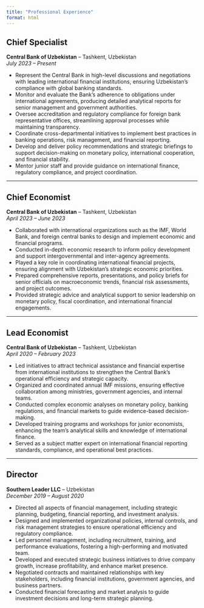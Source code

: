 ```yaml
---
title: "Professional Experience"
format: html
---
```


## Chief Specialist  
**Central Bank of Uzbekistan** – Tashkent, Uzbekistan  
*July 2023 – Present*  

- Represent the Central Bank in high-level discussions and negotiations with leading international financial institutions, ensuring Uzbekistan’s compliance with global banking standards.  
- Monitor and evaluate the Bank’s adherence to obligations under international agreements, producing detailed analytical reports for senior management and government authorities.  
- Oversee accreditation and regulatory compliance for foreign bank representative offices, streamlining approval processes while maintaining transparency.  
- Coordinate cross-departmental initiatives to implement best practices in banking operations, risk management, and financial reporting.  
- Develop and deliver policy recommendations and strategic briefings to support decision-making on monetary policy, international cooperation, and financial stability.  
- Mentor junior staff and provide guidance on international finance, regulatory compliance, and project coordination.  

---

## Chief Economist  
**Central Bank of Uzbekistan** – Tashkent, Uzbekistan  
*April 2023 – June 2023*  

- Collaborated with international organizations such as the IMF, World Bank, and foreign central banks to design and implement economic and financial programs.  
- Conducted in-depth economic research to inform policy development and support intergovernmental and inter-agency agreements.  
- Played a key role in coordinating international financial projects, ensuring alignment with Uzbekistan’s strategic economic priorities.  
- Prepared comprehensive reports, presentations, and policy briefs for senior officials on macroeconomic trends, financial risk assessments, and project outcomes.  
- Provided strategic advice and analytical support to senior leadership on monetary policy, fiscal coordination, and international financial engagements.  

---

## Lead Economist  
**Central Bank of Uzbekistan** – Tashkent, Uzbekistan  
*April 2020 – February 2023*  

- Led initiatives to attract technical assistance and financial expertise from international institutions to strengthen the Central Bank’s operational efficiency and strategic capacity.  
- Organized and coordinated annual IMF missions, ensuring effective collaboration among ministries, government agencies, and internal teams.  
- Conducted complex economic analyses on monetary policy, banking regulations, and financial markets to guide evidence-based decision-making.  
- Developed training programs and workshops for junior economists, enhancing the team’s analytical skills and knowledge of international finance.  
- Served as a subject matter expert on international financial reporting standards, compliance, and operational best practices.  

---

## Director  
**Southern Leader LLC** – Uzbekistan  
*December 2019 – August 2020*  

- Directed all aspects of financial management, including strategic planning, budgeting, financial reporting, and investment analysis.  
- Designed and implemented organizational policies, internal controls, and risk management strategies to ensure operational efficiency and regulatory compliance.  
- Led personnel management, including recruitment, training, and performance evaluations, fostering a high-performing and motivated team.  
- Developed and executed strategic business initiatives to drive company growth, increase profitability, and enhance market presence.  
- Negotiated contracts and maintained relationships with key stakeholders, including financial institutions, government agencies, and business partners.  
- Conducted financial forecasting and market analysis to guide investment decisions and long-term strategic planning.  
